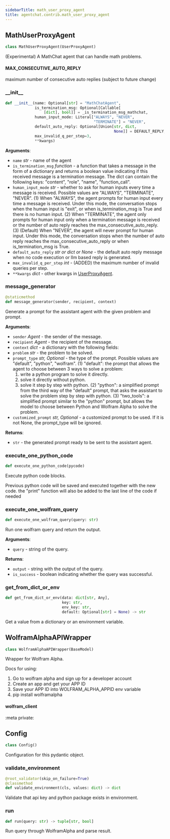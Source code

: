 ```yaml
---
sidebarTitle: math_user_proxy_agent
title: agentchat.contrib.math_user_proxy_agent
---
```


## MathUserProxyAgent

```python
class MathUserProxyAgent(UserProxyAgent)
```

(Experimental) A MathChat agent that can handle math problems.

#### MAX\_CONSECUTIVE\_AUTO\_REPLY

maximum number of consecutive auto replies (subject to future change)

### \_\_init\_\_

```python
def __init__(name: Optional[str] = "MathChatAgent",
             is_termination_msg: Optional[Callable[
                 [dict], bool]] = _is_termination_msg_mathchat,
             human_input_mode: Literal["ALWAYS", "NEVER",
                                       "TERMINATE"] = "NEVER",
             default_auto_reply: Optional[Union[str, dict,
                                                None]] = DEFAULT_REPLY,
             max_invalid_q_per_step=3,
             **kwargs)
```

**Arguments**:

- `name` _str_ - name of the agent
- `is_termination_msg` _function_ - a function that takes a message in the form of a dictionary and returns a boolean value indicating if this received message is a termination message.
  The dict can contain the following keys: "content", "role", "name", "function_call".
- `human_input_mode` _str_ - whether to ask for human inputs every time a message is received.
  Possible values are "ALWAYS", "TERMINATE", "NEVER".
  (1) When "ALWAYS", the agent prompts for human input every time a message is received.
  Under this mode, the conversation stops when the human input is "exit",
  or when is_termination_msg is True and there is no human input.
  (2) When "TERMINATE", the agent only prompts for human input only when a termination message is received or
  the number of auto reply reaches the max_consecutive_auto_reply.
  (3) (Default) When "NEVER", the agent will never prompt for human input. Under this mode, the conversation stops
  when the number of auto reply reaches the max_consecutive_auto_reply or when is_termination_msg is True.
- `default_auto_reply` _str or dict or None_ - the default auto reply message when no code execution or llm based reply is generated.
- `max_invalid_q_per_step` _int_ - (ADDED) the maximum number of invalid queries per step.
- `**kwargs` _dict_ - other kwargs in [UserProxyAgent](../user_proxy_agent#init).

### message\_generator

```python
@staticmethod
def message_generator(sender, recipient, context)
```

Generate a prompt for the assistant agent with the given problem and prompt.

**Arguments**:

- `sender` _Agent_ - the sender of the message.
- `recipient` _Agent_ - the recipient of the message.
- `context` _dict_ - a dictionary with the following fields:
- `problem` _str_ - the problem to be solved.
- `prompt_type` _str, Optional_ - the type of the prompt. Possible values are "default", "python", "wolfram".
  (1) "default": the prompt that allows the agent to choose between 3 ways to solve a problem:
  1. write a python program to solve it directly.
  2. solve it directly without python.
  3. solve it step by step with python.
  (2) "python":
  a simplified prompt from the third way of the "default" prompt, that asks the assistant
  to solve the problem step by step with python.
  (3) "two_tools":
  a simplified prompt similar to the "python" prompt, but allows the model to choose between
  Python and Wolfram Alpha to solve the problem.
- `customized_prompt` _str, Optional_ - a customized prompt to be used. If it is not None, the prompt_type will be ignored.
  

**Returns**:

- `str` - the generated prompt ready to be sent to the assistant agent.

### execute\_one\_python\_code

```python
def execute_one_python_code(pycode)
```

Execute python code blocks.

Previous python code will be saved and executed together with the new code.
the "print" function will also be added to the last line of the code if needed

### execute\_one\_wolfram\_query

```python
def execute_one_wolfram_query(query: str)
```

Run one wolfram query and return the output.

**Arguments**:

- `query` - string of the query.
  

**Returns**:

- `output` - string with the output of the query.
- `is_success` - boolean indicating whether the query was successful.

### get\_from\_dict\_or\_env

```python
def get_from_dict_or_env(data: dict[str, Any],
                         key: str,
                         env_key: str,
                         default: Optional[str] = None) -> str
```

Get a value from a dictionary or an environment variable.

## WolframAlphaAPIWrapper

```python
class WolframAlphaAPIWrapper(BaseModel)
```

Wrapper for Wolfram Alpha.

Docs for using:

1. Go to wolfram alpha and sign up for a developer account
2. Create an app and get your APP ID
3. Save your APP ID into WOLFRAM_ALPHA_APPID env variable
4. pip install wolframalpha

#### wolfram\_client

:meta private:

## Config

```python
class Config()
```

Configuration for this pydantic object.

### validate\_environment

```python
@root_validator(skip_on_failure=True)
@classmethod
def validate_environment(cls, values: dict) -> dict
```

Validate that api key and python package exists in environment.

### run

```python
def run(query: str) -> tuple[str, bool]
```

Run query through WolframAlpha and parse result.

